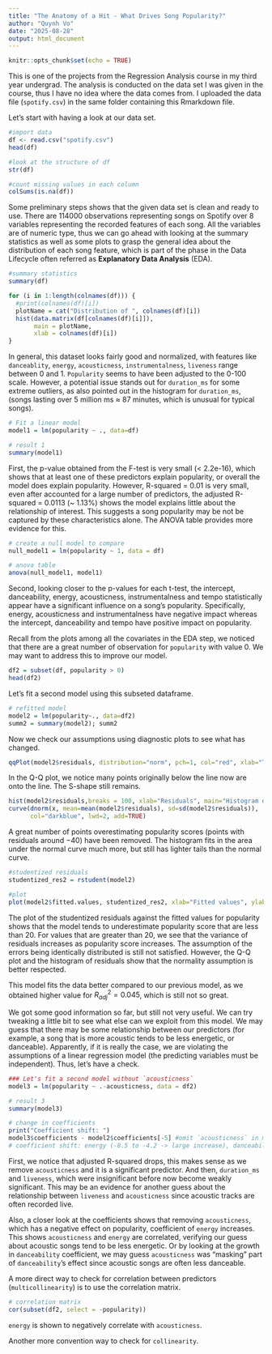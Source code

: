 ---
title: "The Anatomy of a Hit - What Drives Song Popularity?"
author: "Quynh Vo"
date: "2025-08-28"
output: html_document
---

```{r setup, include=FALSE}
knitr::opts_chunk$set(echo = TRUE)
```

This is one of the projects from the Regression Analysis course in my third year undergrad. The analysis is conducted on the data set I was given in the course, thus I have no idea where the data comes from. I uploaded the data file (`spotify.csv`) in the same folder containing this Rmarkdown file.

Let's start with having a look at our data set.

```{r import}
#import data
df <- read.csv("spotify.csv")
head(df)
```

```{r check general info}
#look at the structure of df
str(df)
```
```{r check cleanliness}
#count missing values in each column
colSums(is.na(df))
```
Some preliminary steps shows that the given data set is clean and ready to use. There are 114000 observations representing songs on Spotify over 8 variables representing the recorded features of each song. All the variables are of numeric type, thus we can go ahead with looking at the summary statistics as well as some plots to grasp the general idea about the distribution of each song feature, which is part of the phase in the Data Lifecycle often referred as **Explanatory Data Analysis** (EDA).

```{r sum stats}
#summary statistics
summary(df)
```

```{r plot, echo=FALSE}
for (i in 1:length(colnames(df))) {
  #print(colnames(df)[i])
  plotName = cat("Distribution of ", colnames(df)[i])
  hist(data.matrix(df[colnames(df)[i]]),
       main = plotName,
       xlab = colnames(df)[i])
}
```

In general, this dataset looks fairly good and normalized, with features like `danceablity`, `energy`, `acousticness`, `instrumentalness`, `liveness` range between 0 and 1. `Popularity` seems to have been adjusted to the 0-100 scale. However, a potential issue stands out for `duration_ms` for some extreme outliers, as also pointed out in the histogram for `duration_ms`, (songs lasting over 5 million ms ≈ 87 minutes, which is unusual for typical songs).

```{r 1st model}
# Fit a linear model
model1 = lm(popularity ~ ., data=df)

# result 1
summary(model1)
```
First, the p-value obtained from the F-test is very small (< 2.2e-16), which shows that at least one of these predictors explain popularity, or overall the model does explain popularity. However, R-squared = 0.01 is very small, even after accounted for a large number of predictors, the adjusted R-squared = 0.0113 (~ 1.13%) shows the model explains little about the relationship of interest. This suggests a song popularity may be not be captured by these characteristics alone. The ANOVA table provides more evidence for this.

```{r anova 1}
# create a null model to compare
null_model1 = lm(popularity ~ 1, data = df)

# anova table
anova(null_model1, model1)
```

Second, looking closer to the p-values for each t-test, the intercept, danceability, energy, acousticness, instrumentalness and tempo statistically appear have a significant influence on a song's popularity. Specifically, energy, acousticness and instrumentalness have negative impact whereas the intercept, danceability and tempo have positive impact on popularity.

Recall from the plots among all the covariates in the EDA step, we noticed that there are a great number of observation for `popularity` with value 0. We may want to address this to improve our model.

```{r subseted df}
df2 = subset(df, popularity > 0)
head(df2)
```

Let's fit a second model using this subseted dataframe.

```{r 2nd model}
# refitted model 
model2 = lm(popularity~., data=df2)
summ2 = summary(model2); summ2
```

Now we check our assumptions using diagnostic plots to see what has changed.

```{r refitted QQ plot}
qqPlot(model2$residuals, distribution="norm", pch=1, col="red", xlab="Theoretical normal quantiles", ylab="Sample quantiles")
```

In the Q-Q plot, we notice many points originally below the line now are onto the line. The S-shape still remains.

```{r refitted histogram of residuals}
hist(model2$residuals,breaks = 100, xlab="Residuals", main="Histogram of residuals", freq=FALSE, xlim=c(-60,60), ylim=c(0,0.030))
curve(dnorm(x, mean=mean(model2$residuals), sd=sd(model2$residuals)), 
      col="darkblue", lwd=2, add=TRUE)
```

A great number of points overestimating popularity scores (points with residuals around $-40$) have been removed. The histogram fits in the area under the normal curve much more, but still has lighter tails than the normal curve.

```{r refitted studentized res vs. fitted values}
#studentized residuals
studentized_res2 = rstudent(model2)

#plot
plot(model2$fitted.values, studentized_res2, xlab="Fitted values", ylab="Studentized residuals", pch=1)
```

The plot of the studentized residuals against the fitted values for popularity shows that the model tends to underestimate popularity score that are less than $20$. For values that are greater than $20$, we see that the variance of residuals increases as popularity score increases. The assumption of the errors being identically distributed is still not satisfied. However, the Q-Q plot and the histogram of residuals show that the normality assumption is better respected.

This model fits the data better compared to our previous model, as we obtained higher value for $R^2_{adj}=0.045$, which is still not so great.

We got some good information so far, but still not very useful. We can try tweaking a little bit to see what else can we exploit from this model. We may guess that there may be some relationship between our predictors (for example, a song that is more acoustic tends to be less energetic, or danceable). Apparently, if it is really the case, we are violating the assumptions of a linear regression model (the predicting variables must be independent). Thus, let's have a check.

```{r 3rd model}
### Let's fit a second model without `acousticness`
model3 = lm(popularity ~ .-acousticness, data = df2)

# result 3
summary(model3)
```
```{r coefficient shift}
# change in coefficients
print("Coefficient shift: ")
model3$coefficients - model2$coefficients[-5] #omit `acousticness` in model 2
# coefficient shift: energy (-8.5 to -4.2 -> large increase), danceability (2.3 to 2.8)
```

First, we notice that adjusted R-squared drops, this makes sense as we remove `acousticness` and it is a significant predictor. And then, `duration_ms` and `liveness`, which were insignificant before now become weakly significant. This may be an evidence for another guess about the relationship between `liveness` and `acousticness` since acoustic tracks are often recorded live.

Also, a closer look at the coefficients shows that removing `acousticness`, which has a negative effect on popularity, coefficient of `energy` increases. This shows `acousticness` and `energy` are correlated, verifying our guess about acoustic songs tend to be less energetic. Or by looking at the growth in `danceability` coefficient, we may guess `acousticness` was “masking” part of `danceability`’s effect since acoustic songs are often less danceable.

A more direct way to check for correlation between predictors (`multicollinearity`) is to use the correlation matrix.

```{r correlation matrix}
# correlation matrix
cor(subset(df2, select = -popularity))
```

`energy` is shown to negatively correlate with `acousticness`.

Another more convention way to check for `collinearity`.
